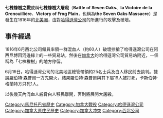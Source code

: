 '''七株橡樹之戰'''或稱'''七株橡樹大屠殺'''（'''Battle of Seven Oaks'''、'''la Victoire de la Grenouillière'''、'''Victory of Frog Plain'''，也稱為'''the Seven Oaks Massacre'''）是發生在1816年的[[北美洲|北美洲]]，由{{le|西北公司|North West Company}}對[[哈得遜灣公司|哈得遜灣公司]]的{{le|雷德河移民區|Red River Colony}}所進行的攻擊及破壞。

== 事件經過 ==
1816年6月西北公司僱員{{le|卡斯伯特·格蘭特|Cuthbert Grant}}率領一群混血人（約60人）破壞掠搶了哈得遜灣公司在阿西尼博因河邊緣上的一些貿易站。然後在[[加拿大|加拿大]]{{le|道格拉斯堡 (加拿大)|Fort Douglas (Canada)|道格拉斯堡}}的哈得遜灣公司貿易站附近，一個稱為「七株橡樹」的地方停留。

6月19日，哈得遜灣公司的北美地區總管{{le|羅伯特·森普爾 (加拿大)|Robert Semple (Canada)|羅伯特·森普爾}}帶領約25名士兵及白人移民前去談判。據說羅伯特·森普爾一方先開火，結果羅伯特·森普爾與其下屬19人被打死，卡斯伯特·格蘭特方只死1人。

以後幾天內混血人威脅白人移民離開，否則將展開大屠殺。

{{DEFAULTSORT:Seven Oaks}}
[[Category:馬尼托巴省歷史|Category:馬尼托巴省歷史]]
[[Category:加拿大戰役|Category:加拿大戰役]]
[[Category:哈德遜灣公司|Category:哈德遜灣公司]]
[[Category:加拿大原住民歷史|Category:加拿大原住民歷史]]
[[Category:加拿大冲突|Category:加拿大冲突]]
[[Category:西北公司|Category:西北公司]]

{{CA-stub}}
{{mil-stub}}